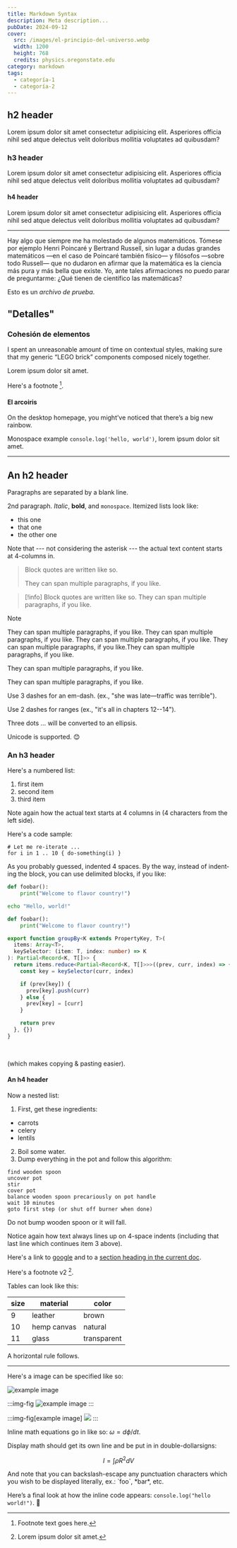 ```yaml
---
title: Markdown Syntax
description: Meta description...
pubDate: 2024-09-12
cover:
  src: /images/el-principio-del-universo.webp
  width: 1200
  height: 768
  credits: physics.oregonstate.edu
category: markdown
tags:
  - categoría-1
  - categoría-2
---
```



## h2 header

Lorem ipsum dolor sit amet consectetur adipisicing elit. Asperiores officia nihil sed atque delectus velit doloribus mollitia voluptates ad quibusdam?

### h3 header

Lorem ipsum dolor sit amet consectetur adipisicing elit. Asperiores officia nihil sed atque delectus velit doloribus mollitia voluptates ad quibusdam?

#### h4 header

Lorem ipsum dolor sit amet consectetur adipisicing elit. Asperiores officia nihil sed atque delectus velit doloribus mollitia voluptates ad quibusdam?

---

Hay algo que siempre me ha molestado de algunos matemáticos. Tómese por ejemplo Henri Poincaré y Bertrand Russell, sin lugar a dudas grandes matemáticos —en el caso de Poincaré también físico— y filósofos —sobre todo Russell— que no dudaron en afirmar que la matemática es la ciencia más pura y más bella que existe. Yo, ante tales afirmaciones no puedo parar de preguntarme: ¿Qué tienen de científico las matemáticas?

Esto es un _archivo de prueba_.

## "Detalles"

### Cohesión de elementos

I spent an unreasonable amount of time on contextual styles, making sure that my generic “LEGO brick” components composed nicely together.

Lorem ipsum dolor sit amet.

Here's a footnote [^1].

[^1]: Footnote text goes here.

#### El arcoiris

On the desktop homepage, you might’ve noticed that there’s a big new rainbow.

Monospace example `console.log('hello, world')`, lorem ipsum dolor sit amet.

---

## An h2 header

Paragraphs are separated by a blank line.

2nd paragraph. _Italic_, **bold**, and `monospace`. Itemized lists look like:

- this one
- that one
- the other one

Note that --- not considering the asterisk --- the actual text content starts at 4-columns in.

> Block quotes are written like so.
>
> They can span multiple paragraphs, if you like.

> [!info] Block quotes are written like so.
> They can span multiple paragraphs, if you like.

> [!note]
> They can span multiple paragraphs, if you like. They can span multiple paragraphs, if you like. They can span multiple paragraphs, if you like. They can span multiple paragraphs, if you like.They can span multiple paragraphs, if you like.
>
> They can span multiple paragraphs, if you like.
>
> They can span multiple paragraphs, if you like.

<Quote quote="Good design is honest." author="Dieter Rams" lang="en" />
<Quote
  quote="Si he logrado ver más lejos, ha sido porque he subido a hombros de gigantes."
  author="Isaac Newton"
/>

Use 3 dashes for an em-dash. (ex., "she was late—traffic was terrible").

Use 2 dashes for ranges (ex., "it's all in chapters 12--14").

Three dots … will be converted to an ellipsis.

Unicode is supported. 😊

### An h3 header

Here's a numbered list:

1. first item
2. second item
3. third item

Note again how the actual text starts at 4 columns in (4 characters from the left side).

Here's a code sample:

```
# Let me re-iterate ...
for i in 1 .. 10 { do-something(i) }
```

As you probably guessed, indented 4 spaces. By the way, instead of indenting the block, you can use delimited blocks, if you like:

```python
def foobar():
    print("Welcome to flavor country!")
```

```sh title="Hello" showLineNumbers=false
echo "Hello, world!"
```

```python title="main.py" showLineNumbers=false
def foobar():
    print("Welcome to flavor country!")
```

```ts title="@/utils.ts"
export function groupBy<K extends PropertyKey, T>(
  items: Array<T>,
  keySelector: (item: T, index: number) => K
): Partial<Record<K, T[]>> {
  return items.reduce<Partial<Record<K, T[]>>>((prev, curr, index) => {
    const key = keySelector(curr, index)

    if (prev[key]) {
      prev[key].push(curr)
    } else {
      prev[key] = [curr]
    }

    return prev
  }, {})
}
```

<br />

(which makes copying & pasting easier).

#### An h4 header

Now a nested list:

1. First, get these ingredients:

- carrots
- celery
- lentils

2. Boil some water.
3. Dump everything in the pot and follow this algorithm:

```
find wooden spoon
uncover pot
stir
cover pot
balance wooden spoon precariously on pot handle
wait 10 minutes
goto first step (or shut off burner when done)
```

Do not bump wooden spoon or it will fall.

Notice again how text always lines up on 4-space indents (including that last line which continues item 3 above).

Here's a link to [google](https://www.google.com/) and to a [section heading in the current doc](#an-h2-header).

Here's a footnote v2 [^2].

[^2]: Lorem ipsum dolor sit amet.

Tables can look like this:

| size | material    | color       |
| ---- | ----------- | ----------- |
| 9    | leather     | brown       |
| 10   | hemp canvas | natural     |
| 11   | glass       | transparent |

A horizontal rule follows.

---

Here's a image can be specified like so:

![example image](@/assets/articles/shiki-magic-move.png)

:::img-fig
![example image](@/assets/articles/shiki-magic-move.png)
:::

:::img-fig[example image]
![](@/assets/articles/shiki-magic-move.png)
:::

Inline math equations go in like so: $\omega = d\phi / dt$.

Display math should get its own line and be put in in double-dollarsigns:

$$
I = \int \rho R^{2} dV
$$

And note that you can backslash-escape any punctuation characters which you wish to be displayed literally, ex.: \`foo\`, \*bar\*, etc.

Here’s a final look at how the inline code appears: `console.log("hello world!")`. 👋
